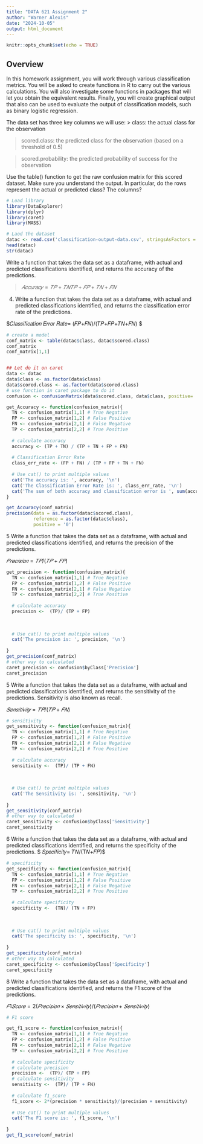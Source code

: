 ```yaml
---
title: "DATA 621 Assignment 2"
author: "Warner Alexis"
date: "2024-10-05"
output: html_document
---
```


```r
knitr::opts_chunk$set(echo = TRUE)
```


## Overview

In this homework assignment, you will work through various classification metrics. You will be asked to create functions in R to carry out the various calculations. You will also investigate some functions in packages that will let you obtain the equivalent results. Finally, you will create graphical output that also can be used to evaluate the output of classification models, such as binary logistic regression.


The data set has three key columns we will use:
> class: the actual class for the observation

> scored.class: the predicted class for the observation (based on a threshold of 0.5)

> scored.probability: the predicted probability of success for the observation

Use the table() function to get the raw confusion matrix for this scored dataset. Make sure you understand the output. In particular, do the rows represent the actual or predicted class? The columns?

```r
# Load library
library(DataExplorer)
library(dplyr)
library(caret)
library(MASS)

# Laod the dataset 
datac <- read.csv('classification-output-data.csv', stringsAsFactors = F)
head(datac)
str(datac)
```




Write a function that takes the data set as a dataframe, with actual and predicted classifications identified, and returns the accuracy of the predictions.

> $𝐴𝑐𝑐𝑢𝑟𝑎𝑐𝑦= 𝑇𝑃+𝑇𝑁𝑇𝑃+𝐹𝑃+𝑇𝑁+𝐹𝑁$ 

4. Write a function that takes the data set as a dataframe, with actual and predicted classifications identified, and returns the classification error rate of the predictions.

 $𝐶𝑙𝑎𝑠𝑠𝑖𝑓𝑖𝑐𝑎𝑡𝑖𝑜𝑛 𝐸𝑟𝑟𝑜𝑟 𝑅𝑎𝑡𝑒= (𝐹𝑃+𝐹𝑁)/(𝑇𝑃+𝐹𝑃+𝑇𝑁+𝐹𝑁) $
 
 
 
```r
# create a model 
conf_matrix <- table(datac$class, datac$scored.class)
conf_matrix
conf_matrix[1,1]


## Let do it on caret 
data <- datac
data$class <- as.factor(data$class)
data$scored.class <- as.factor(data$scored.class)
# use function in caret package to do it 
confusion <- confusionMatrix(data$scored.class, data$class, positive= '1')

get_Accuracy <- function(confusion_matrix){
  TN <- confusion_matrix[1,1] # True Negative
  FP <- confusion_matrix[1,2] # False Positive
  FN <- confusion_matrix[2,1] # False Negative
  TP <- confusion_matrix[2,2] # True Positive
  
  # calculate accuracy 
  accuracy <- (TP + TN) / (TP + TN + FP + FN)
  
  # Classification Error Rate 
  class_err_rate <- (FP + FN) / (TP + FP + TN + FN)
  
  # Use cat() to print multiple values
  cat('The accuracy is: ', accuracy, '\n')
  cat('The Classification Error Rate is: ', class_err_rate, '\n')
  cat('The sum of both accuracy and classification error is ', sum(accuracy, class_err_rate))
}

get_Accuracy(conf_matrix)
precision(data = as.factor(datac$scored.class), 
          reference = as.factor(datac$class),
          positive = '0')

```
 
 
5 Write a function that takes the data set as a dataframe, with actual and predicted classifications identified, and returns the precision of the predictions.

$𝑃𝑟𝑒𝑐𝑖𝑠𝑖𝑜𝑛= 𝑇𝑃/(𝑇𝑃+𝐹𝑃)$




```r

get_precision <- function(confusion_matrix){
  TN <- confusion_matrix[1,1] # True Negative
  FP <- confusion_matrix[1,2] # False Positive
  FN <- confusion_matrix[2,1] # False Negative
  TP <- confusion_matrix[2,2] # True Positive
  
  # calculate accuracy 
  precision <-  (TP)/ (TP + FP)
  
  
  
  # Use cat() to print multiple values
  cat('The precision is: ', precision, '\n')
  
}
get_precision(conf_matrix)
# other way to calculated 
caret_precision <- confusion$byClass['Precision']
caret_precision
```


5 Write a function that takes the data set as a dataframe, with actual and predicted classifications identified, and returns the sensitivity of the predictions. Sensitivity is also known as recall.

$𝑆𝑒𝑛𝑠𝑖𝑡𝑖𝑣𝑖𝑡𝑦= 𝑇𝑃/(𝑇𝑃+𝐹𝑁)$


```r
# sensitivity 
get_sensitivity <- function(confusion_matrix){
  TN <- confusion_matrix[1,1] # True Negative
  FP <- confusion_matrix[1,2] # False Positive
  FN <- confusion_matrix[2,1] # False Negative
  TP <- confusion_matrix[2,2] # True Positive
  
  # calculate accuracy 
  sensitivity <-  (TP)/ (TP + FN)
  
  
  
  # Use cat() to print multiple values
  cat('The Sensitivity is: ', sensitivity, '\n')
  
}
get_sensitivity(conf_matrix)
# other way to calculated 
caret_sensitivity <- confusion$byClass['Sensitivity']
caret_sensitivity
```

6 Write a function that takes the data set as a dataframe, with actual and predicted classifications identified, and returns the specificity of the predictions.
$ 𝑆𝑝𝑒𝑐𝑖𝑓𝑖𝑐𝑖𝑡𝑦= 𝑇𝑁/(T𝑁+𝐹𝑃)$

```r

# specificity
get_specificity <- function(confusion_matrix){
  TN <- confusion_matrix[1,1] # True Negative
  FP <- confusion_matrix[1,2] # False Positive
  FN <- confusion_matrix[2,1] # False Negative
  TP <- confusion_matrix[2,2] # True Positive
  
  # calculate specificity
  specificity <-  (TN)/ (TN + FP)
  
  
  
  # Use cat() to print multiple values
  cat('The specificity is: ', specificity, '\n')
  
}
get_specificity(conf_matrix)
# other way to calculated 
caret_specificity <- confusion$byClass['Specificity']
caret_specificity
```




8 Write a function that takes the data set as a dataframe, with actual and predicted classifications identified, and returns the F1 score of the predictions.

$𝐹1 𝑆𝑐𝑜𝑟𝑒= 2(𝑃𝑟𝑒𝑐𝑖𝑠𝑖𝑜𝑛×𝑆𝑒𝑛𝑠𝑖𝑡𝑖𝑣𝑖𝑡𝑦)/(𝑃𝑟𝑒𝑐𝑖𝑠𝑖𝑜𝑛+𝑆𝑒𝑛𝑠𝑖𝑡𝑖𝑣𝑖𝑡𝑦)$

```r

# F1 score

get_f1_score <- function(confusion_matrix){
  TN <- confusion_matrix[1,1] # True Negative
  FP <- confusion_matrix[1,2] # False Positive
  FN <- confusion_matrix[2,1] # False Negative
  TP <- confusion_matrix[2,2] # True Positive
  
  # calculate specificity
  # calculate precision 
  precision <-  (TP)/ (TP + FP)
  # calculate sensitivity 
  sensitivity <-  (TP)/ (TP + FN)
  
  # calculate f1_score
  f1_score <- 2*(precision * sensitivity)/(precision + sensitivity)
  
  # Use cat() to print multiple values
  cat('The F1 score is: ', f1_score, '\n')
  
}
get_f1_score(conf_matrix)
```

